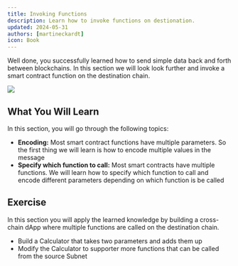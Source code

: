 ```yaml
---
title: Invoking Functions
description: Learn how to invoke functions on destionation.
updated: 2024-05-31
authors: [martineckardt]
icon: Book
---
```


<YouTube id="fl9bF7xzHXc" />

Well done, you successfully learned how to send simple data back and forth between blockchains. In this section we will look look further and invoke a smart contract function on the destination chain. 

![](/common-images/teleporter/invoking-functions.png)

## What You Will Learn

In this section, you will go through the following topics:

- **Encoding:** Most smart contract functions have multiple parameters. So the first thing we will learn is how to encode multiple values in the message
- **Specify which function to call:** Most smart contracts have multiple functions. We will learn how to specify which function to call and encode different parameters depending on which function is be called

## Exercise

In this section you will apply the learned knowledge by building a cross-chain dApp where multiple functions are called on the destination chain.

- Build a Calculator that takes two parameters and adds them up
- Modify the Calculator to supporter more functions that can be called from the source Subnet
